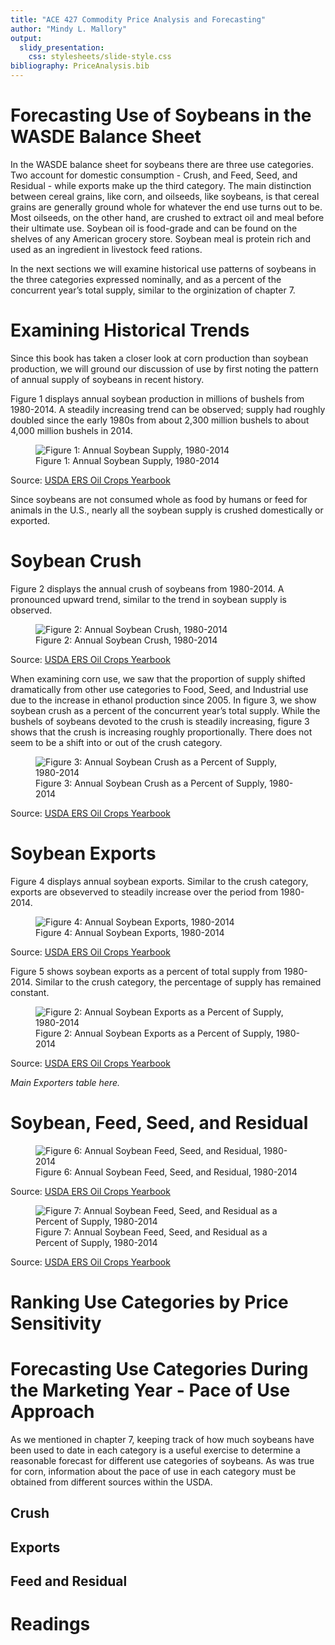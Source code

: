 ```yaml
---
title: "ACE 427 Commodity Price Analysis and Forecasting"
author: "Mindy L. Mallory"
output:
  slidy_presentation:
    css: stylesheets/slide-style.css
bibliography: PriceAnalysis.bib
---
```


# Forecasting Use of Soybeans in the WASDE Balance Sheet 

In the WASDE balance sheet for soybeans there are three use categories. Two account for domestic consumption - Crush, and Feed, Seed, and Residual - while exports make up the third category. The main distinction between cereal grains, like corn, and oilseeds, like soybeans, is that cereal grains are generally ground whole for whatever the end use turns out to be. Most oilseeds, on the other hand, are crushed to extract oil and meal before their ultimate use. Soybean oil is food-grade and can be found on the shelves of any American grocery store. Soybean meal is protein rich and used as an ingredient in livestock feed rations.  

In the next sections we will examine historical use patterns of soybeans in the three categories expressed nominally, and as a percent of the concurrent year's total supply, similar to the orginization of chapter 7.  

# Examining Historical Trends

Since this book has taken a closer look at corn production than soybean production, we will ground our discussion of use by first noting the pattern of annual supply of soybeans in recent history. 

Figure 1 displays annual soybean production in millions of bushels from 1980-2014. A steadily increasing trend can be observed; supply had roughly doubled since the early 1980s from about 2,300 million bushels to about 4,000 million bushels in 2014. 

![Figure 1: Annual Soybean Supply, 1980-2014](Excel-files\ForecastingUseSoy-OilCropsYearbook_files/image013.png)

Source: [USDA ERS Oil Crops Yearbook](http://www.ers.usda.gov/data-products/oil-crops-yearbook.aspx)

Since soybeans are not consumed whole as food by humans or feed for animals in the U.S., nearly all the soybean supply is crushed domestically or exported. 

# Soybean Crush

Figure 2 displays the annual crush of soybeans from 1980-2014. A pronounced upward trend, similar to the trend in soybean supply is observed. 

![Figure 2: Annual Soybean Crush, 1980-2014](Excel-files\ForecastingUseSoy-OilCropsYearbook_files/image005.png)

Source: [USDA ERS Oil Crops Yearbook](http://www.ers.usda.gov/data-products/oil-crops-yearbook.aspx)

When examining corn use, we saw that the proportion of supply shifted dramatically from other use categories to Food, Seed, and Industrial use due to the increase in ethanol production since 2005. In figure 3, we show soybean crush as a percent of the concurrent year's total supply. While the bushels of soybeans devoted to the crush is steadily increasing, figure 3 shows that the crush is increasing roughly proportionally. There does not seem to be a shift into or out of the crush category. 

![Figure 3: Annual Soybean Crush as a Percent of Supply, 1980-2014](Excel-files\ForecastingUseSoy-OilCropsYearbook_files/image007.png)

Source: [USDA ERS Oil Crops Yearbook](http://www.ers.usda.gov/data-products/oil-crops-yearbook.aspx)


# Soybean Exports 

Figure 4 displays annual soybean exports. Similar to the crush category, exports are obseverved to steadily increase over the period from 1980-2014. 

![Figure 4: Annual Soybean Exports, 1980-2014](Excel-files\ForecastingUseSoy-OilCropsYearbook_files/image001.png)

Source: [USDA ERS Oil Crops Yearbook](http://www.ers.usda.gov/data-products/oil-crops-yearbook.aspx)

Figure 5 shows soybean exports as a percent of total supply from 1980-2014. Similar to the crush category, the percentage of supply has remained constant. 

![Figure 2: Annual Soybean Exports as a Percent of Supply, 1980-2014](Excel-files\ForecastingUseSoy-OilCropsYearbook_files/image009.png)

Source: [USDA ERS Oil Crops Yearbook](http://www.ers.usda.gov/data-products/oil-crops-yearbook.aspx)

*Main Exporters table here.*  

# Soybean, Feed, Seed, and Residual

 
![Figure 6: Annual Soybean Feed, Seed, and Residual, 1980-2014](Excel-files\ForecastingUseSoy-OilCropsYearbook_files/image003.png)

Source: [USDA ERS Oil Crops Yearbook](http://www.ers.usda.gov/data-products/oil-crops-yearbook.aspx)


![Figure 7: Annual Soybean Feed, Seed, and Residual as a Percent of Supply, 1980-2014](Excel-files\ForecastingUseSoy-OilCropsYearbook_files/image012.png)

Source: [USDA ERS Oil Crops Yearbook](http://www.ers.usda.gov/data-products/oil-crops-yearbook.aspx)

 

# Ranking Use Categories by Price Sensitivity

 

# Forecasting Use Categories During the Marketing Year - Pace of Use Approach

As we mentioned in chapter 7, keeping track of how much soybeans have been used to date in each category is a useful exercise to determine a reasonable forecast for different use categories of soybeans. As was true for corn, information about the pace of use in each category must be obtained from different sources within the USDA. 

## Crush



## Exports 

 

## Feed and Residual

   

# Readings 


